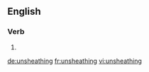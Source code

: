 ==English==

===Verb===
{{head|en|present participle}}

# {{present participle of|unsheathe|lang=en}}

[[de:unsheathing]]
[[fr:unsheathing]]
[[vi:unsheathing]]